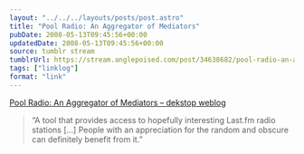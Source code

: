 ```yaml
---
layout: "../../../layouts/posts/post.astro"
title: "Pool Radio: An Aggregator of Mediators"
pubDate: 2008-05-13T09:45:56+00:00
updatedDate: 2008-05-13T09:45:56+00:00
source: tumblr stream
tumblrUrl: https://stream.anglepoised.com/post/34638682/pool-radio-an-aggregator-of-mediators-dekstop
tags: ["linklog"]
format: "link"
---
```


[Pool Radio: An Aggregator of Mediators &#8211; dekstop weblog][1]

> &ldquo;A tool that provides access to hopefully interesting Last.fm radio stations [&hellip;] People with an appreciation for the random and obscure can definitely benefit from it.&rdquo;

[1]: http://dekstop.de/weblog/2008/05/pool_radio/
